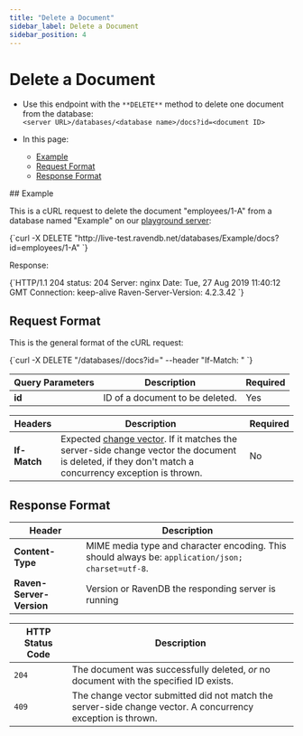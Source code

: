 ```yaml
---
title: "Delete a Document"
sidebar_label: Delete a Document
sidebar_position: 4
---
```



# Delete a Document
<Admonition type="note" title="Note">  

* Use this endpoint with the `**DELETE**` method to delete one document from the database:  
`<server URL>/databases/<database name>/docs?id=<document ID>`  

* In this page:    
    * [Example](../../../client-api/rest-api/document-commands/delete-document#example)  
    * [Request Format](../../../client-api/rest-api/document-commands/delete-document#request-format)  
    * [Response Format](../../../client-api/rest-api/document-commands/delete-document#response-format)  

</Admonition>  
## Example

This is a cURL request to delete the document "employees/1-A" from a database named "Example" on our 
[playground server](http://live-test.ravendb.net):  

<TabItem value="something" label="bash">
<CodeBlock language="bash">
{`curl -X DELETE "http://live-test.ravendb.net/databases/Example/docs?id=employees/1-A"
`}
</CodeBlock>
</TabItem>

Response:

<TabItem value="something" label="http">
<CodeBlock language="http">
{`HTTP/1.1 204
status: 204
Server: nginx
Date: Tue, 27 Aug 2019 11:40:12 GMT
Connection: keep-alive
Raven-Server-Version: 4.2.3.42
`}
</CodeBlock>
</TabItem>



## Request Format

This is the general format of the cURL request:  

<TabItem value="something" label="bash">
<CodeBlock language="bash">
{`curl -X DELETE "<server URL>/databases/<database name>/docs?id=<document ID>"
--header "If-Match: <expected change vector>"
`}
</CodeBlock>
</TabItem>

| Query Parameters | Description | Required |
| - | - | - |
| **id** | ID of a document to be deleted. | Yes |

| Headers | Description | Required |
| - | - | - |
| **If-Match** | Expected [change vector](../../../server/clustering/replication/change-vector). If it matches the server-side change vector the document is deleted, if they don't match a concurrency exception is thrown. | No |



## Response Format

| Header | Description |
| - | - |
| **Content-Type** | MIME media type and character encoding. This should always be: `application/json; charset=utf-8`. |
| **Raven-Server-Version** | Version or RavenDB the responding server is running |

| HTTP Status Code | Description |
| - | - |
| `204` | The document was successfully deleted, _or_ no document with the specified ID exists. |
| `409` | The change vector submitted did not match the server-side change vector. A concurrency exception is thrown. |



